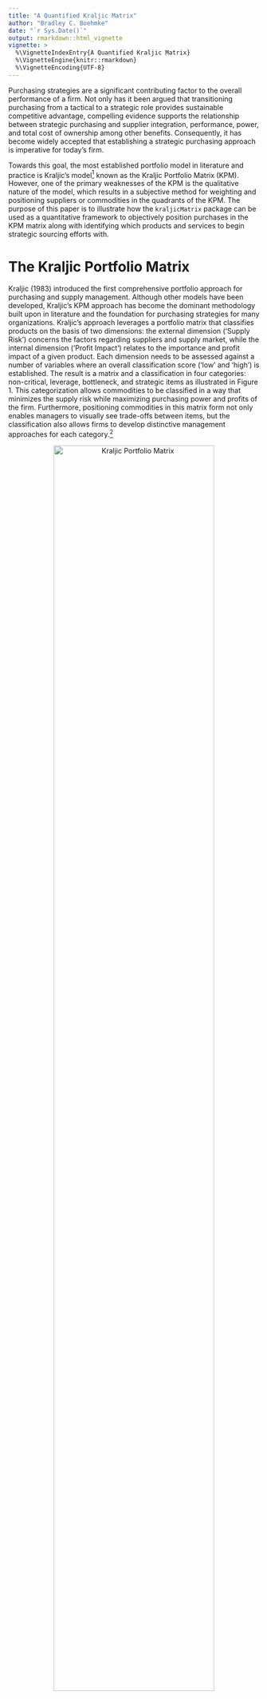 ```yaml
---
title: "A Quantified Kraljic Matrix"
author: "Bradley C. Boehmke"
date: "`r Sys.Date()`"
output: rmarkdown::html_vignette
vignette: >
  %\VignetteIndexEntry{A Quantified Kraljic Matrix}
  %\VignetteEngine{knitr::rmarkdown}
  %\VignetteEncoding{UTF-8}
---
```


Purchasing strategies are a significant contributing factor to the overall performance of a firm. Not only has it been argued that transitioning purchasing from a tactical to a strategic role provides sustainable competitive advantage, compelling evidence supports the relationship between strategic purchasing and supplier integration, performance, power, and total cost of ownership among other benefits. Consequently, it has become widely accepted that establishing a strategic purchasing approach is imperative for today’s firm. 

Towards this goal, the most established portfolio model in literature and practice is Kraljic’s model[^kraljic] known as the Kraljic Portfolio Matrix (KPM). However, one of the primary weaknesses of the KPM is the qualitative nature of the model, which results in a subjective method for weighting and positioning suppliers or commodities in the quadrants of the KPM. The purpose of this paper is to illustrate how the `kraljicMatrix` package can be used as a quantitative framework to objectively position purchases in the KPM matrix along with identifying which products and services to begin strategic sourcing efforts with.

# The Kraljic Portfolio Matrix

Kraljic (1983) introduced the first comprehensive portfolio approach for purchasing and supply management.  Although other models have been developed, Kraljic’s KPM approach has become the dominant methodology built upon in literature and the foundation for purchasing strategies for many organizations. Kraljic’s approach leverages a portfolio matrix that classifies products on the basis of two dimensions: the external dimension (‘Supply Risk’) concerns the factors regarding suppliers and supply market, while the internal dimension (‘Profit Impact’) relates to the importance and profit impact of a given product. Each dimension needs to be assessed against a number of variables where an overall classification score (‘low’ and ‘high’) is established. The result is a  matrix and a classification in four categories: non-critical, leverage, bottleneck, and strategic items as illustrated in Figure 1. This categorization allows commodities to be classified in a way that minimizes the supply risk while maximizing purchasing power and profits of the firm. Furthermore, positioning commodities in this matrix form not only enables managers to visually see trade-offs between items, but the classification also allows firms to develop distinctive management approaches for each category.[^gelderman]

<center>
<img src="images/kpm.png" alt="Kraljic Portfolio Matrix" style="width:80%;height:80%;">
</center>

# A Quantitative Approach for Positioning

A significant question in applying the KPM is how to categorize purchased products and services within the matrix. Organizations vary in how they measure supply risk and profit impact.  Furthermore, some organizations may choose to measure their purchases against different dimensions; however, the fundamental purpose of the matrix remains.  For our purpose, we assume that the organization has developed a means to condense their measurement of each dimension to a single value.  For example, many organizations use an index (i.e. IBIS*World* Buyer Power Score) to measure one of the dimensions. Or some organizations develop an indexed value function that generates a single value score for many attributes (i.e. profit impact can be a function of volume purchased, expected growth in demand, percent of total purchase cost, impact on product quality and business growth, etc.).  However, once you have a single value that represents each dimension, subjectivity still largely drives how they are positioned in the KPM.  The `kraljicMatrix` package was designed to assist with this concern and the examples that follow walk you through how to implement `kraljicMatrix` functions. 

## Primary functions in `kraljicMatrix`

There are eight primary functions provided by `kraljicMatrix` as follows:

Function              | Purpose
----------------------|----------------------------------------------------
`SAVF_score`          | Computes a utility score based on an exponential single attribute value function
`SAVF_preferred_rho`  | Computes the preferred rho that minimizes the squared error between subject matter inputs and exponentially fitted utility scores
`SAVF_plot_rho_error` | Plots the squared error terms for the rho search space to illustrate the preferred rho that minimizes the squared error between subject matter desired values and exponentially fitted scores
`SAVF_plot`           | Plots the single attribute utility curve along with the subject matter desired values for comparison
`MAVF_score`          | Computes the multi-attribute value score based on `x` and `y` attribute utility scores and their respective weights
`MAVF_sensitivity`    | Computes summary statistics for multi-attribute value scores for `x` and `y` given a range of swing weights for each attribute
`kraljic_quadrant`    | Identifies the Kraljic purchasing matrix quadrant for each product or service based on the attribute utility scores of \code{x} and \code{y}
`kraljic_matrix`      | Plots each product or service in the Kraljic purchasing matrix based on the attribute value score of `x` and `y`


Furthermore, an example dataset `psc` is provided in the `kraljicMatrix` package. This data contains 200 product and service contracts (PSC).  Each PSC has an x attribute (i.e. supply risk) score from 1 (worst) to 5 (best) and y attribute (i.e. profit impact) score from 1 (worst) to 10 (best).

```r
psc
## # A tibble: 200 × 3
##      PSC x_attribute y_attribute
##    <chr>       <int>       <int>
## 1   D233        3.01        4.84
## 2   F352        4.34        5.64
## 3   T713        3.37        4.30
## 4   K833        2.67        5.53
## 5   Q121        3.48        4.33
## 6   C791        3.32        7.32
## 7   Y207        3.48        5.42
## 8   W439        2.47        3.35
## 9   N290        1.66        4.02
## 10  C251        1.00        7.47
## # ... with 190 more rows
```


## Implementation of `kraljicMatrix`

The x and y attributes are simply evaluation measures. They enable each product and service to obtain a score for each dimension being measured. For example, the x attribute score (1-5 in .01 increments) could be the IBIS*World* Buyer Power Score measuring supply market complexity.  However, to plot these attributes on the KPM matrix we need to normalize the value scores such that the values are between 0-1.  To do this we can use an exponential single attribute value function (SAVF). For example, let $v_x(x_i)$ represent the normalized value of the x attribute such that $x^0$ and $x^*$ are the lowest and highest preferred value of attribute x respectively.  Thus, $v_x(x^0)=0$ and $v_x(x^*)=1$. Consequently, let $v_x(x_i)$ be the SAVF of exponential form whereby each $x_i$ is an input and $\rho_x$ is the exponential constant for $v_x(x_i)$:

$$v_x(x_i)=\frac{1-e^{[-(x_i-x^0)/\rho_x]}}{1-e^{[-(x^*-x^0)/\rho_x]}} \forall i \in PSC$$

However, prior to applying the SAVF to our x and y attributes we must first identify the appropriate $\rho$ value.  The benefit of applying an exponential SAVF is that it can take on many forms of increasing rates, along with aligning to a linear value function. To identify the appropriate exponential rate, subject matter expert (SME) inputs are typically evaluated and an exponential rate that most closely matches the preffered values provided by the SMEs is chosen. Thus, let's assume for our given x attribute the SME inputs suggest that x attribute values of 3, 4, & 5 provide a utility score of .75, .90 & 1.0 respectively.  Knowing that our x attribute is bounded between 1 and 5 we can search for a rho value between 0-1 that provides the best fit utility function using the `SAVF_preferred_rho` function. 

```r
SAVF_preferred_rho(desired_x = c(3, 4, 5),
                   desired_v = c(.8, .9, 1),
                   x_low = 1,
                   x_high = 5,
                   rho_low = 0,
                   rho_high = 1)
## [1] 0.6531
```




[^kraljic]: Kraljic, P. (1983). Purchasing must become supply management. *Harvard Business Review, 61*(5), 109-117.
[^gelderman]: See [Gelderman & Semeijn (2006)](http://www.sciencedirect.com/science/article/pii/S1478409206000690) and [Gelderman & Van Weele (2003)](http://www.sciencedirect.com/science/article/pii/S147840920300044X) for more discussion regarding strategic management approaches.


